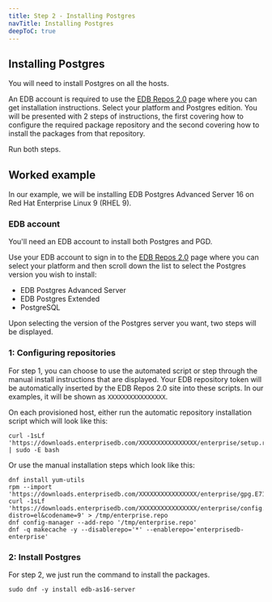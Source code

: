 ```yaml
---
title: Step 2 - Installing Postgres
navTitle: Installing Postgres
deepToC: true
---
```


## Installing Postgres

You will need to install Postgres on all the hosts.

An EDB account is required to use the [EDB Repos 2.0](https://www.enterprisedb.com/repos) page where you can get installation instructions.
Select your platform and Postgres edition. 
You will be presented with 2 steps of instructions, the first covering how to configure the required package repository and the second covering how to install the packages from that repository.

Run both steps.

## Worked example

In our example, we will be installing EDB Postgres Advanced Server 16 on Red Hat Enterprise Linux 9 (RHEL 9).

### EDB account

You'll need an EDB account to install both Postgres and PGD.

Use your EDB account to sign in to the [EDB Repos 2.0](https://www.enterprisedb.com/repos) page where you can select your platform and then scroll down the list to select the Postgres version you wish to install:

* EDB Postgres Advanced Server
* EDB Postgres Extended
* PostgreSQL

Upon selecting the version of the Postgres server you want, two steps will be displayed.


### 1: Configuring repositories

For step 1, you can choose to use the automated script or step through the manual install instructions that are displayed. Your EDB repository token will be automatically inserted by the EDB Repos 2.0 site into these scripts. 
In our examples, it will be shown as `XXXXXXXXXXXXXXXX`.

On each provisioned host, either run the automatic repository installation script which will look like this: 

```shell
curl -1sLf 'https://downloads.enterprisedb.com/XXXXXXXXXXXXXXXX/enterprise/setup.rpm.sh' | sudo -E bash
```

Or use the manual installation steps which look like this:

```shell
dnf install yum-utils 
rpm --import 'https://downloads.enterprisedb.com/XXXXXXXXXXXXXXXX/enterprise/gpg.E71EB0829F1EF813.key'
curl -1sLf 'https://downloads.enterprisedb.com/XXXXXXXXXXXXXXXX/enterprise/config.rpm.txt?distro=el&codename=9' > /tmp/enterprise.repo
dnf config-manager --add-repo '/tmp/enterprise.repo'
dnf -q makecache -y --disablerepo='*' --enablerepo='enterprisedb-enterprise'
```

### 2: Install Postgres

For step 2, we just run the command to install the packages.

```
sudo dnf -y install edb-as16-server
```

